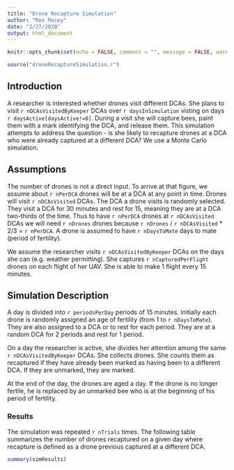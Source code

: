 ```yaml
---
title: "Drone Recapture Simulation"
author: "Rex Macey"
date: "2/27/2020"
output: html_document
---
```


```r
knitr::opts_chunk$set(echo = FALSE, comment = "", message = FALSE, warning = FALSE)
```

```r
source("droneRecaptureSimulation.r")
```

## Introduction

A researcher is interested whether drones visit different DCAs.  She plans to visit `r nDCAsVisitedByKeeper` DCAs over 
`r daysInSimulation` visting on days `r daysActive[daysActive!=0]`. During a visit she will capture bees, paint them with a mark identifying the DCA, and release them.  This simulation attempts to address the question - is she likely to recapture drones at a DCA who were already captured at a different DCA? We use a Monte Carlo simulation.

## Assumptions
The number of drones is not a direct input.  To arrive at that figure, we assume about `r nPerDCA` drones will be at a DCA at any point in time.  Drones will visit `r nDCAsVisited` DCAs. The DCA a drone visits is randomly selected.  They visit a DCA for 30 minutes and rest for 15, meaning they are at a DCA two-thirds of the time. Thus to have `r nPerDCA` drones at `r nDCAsVisited` DCAs we will need `r nDrones` drones because `r nDrones` / `r nDCAsVisited` * 2/3 = `r nPerDCA`.  A drone is assumed to have `r nDaysToMate` days to mate (period of fertility).


We assume the researcher visits `r nDCAsVisitedByKeeper` DCAs on the days she can (e.g. weather permitting). She captures `r nCapturedPerFlight` drones on each flight of her UAV.  She is able to make 1 flight every 15 minutes.

## Simulation Description 
A day is divided into `r periodsPerDay` periods of 15 minutes. Initially each drone is randomly assigned an age of fertility (from 1 to `r nDaysToMate`).  They are also assigned to a DCA or to rest for each period. They are at a random DCA for 2 periods and rest for 1 period.  

On a day the researcher is active, she divides her attention among the same `r nDCAsVisitedByKeeper` DCAs.  She collects drones. She counts them as recaptured if they have already been marked as having been to a different DCA.  If they are unmarked, they are marked.

At the end of the day, the drones are aged a day.  If the drone is no longer fertile, he is replaced by an unmarked bee who is at the beginning of his period of fertility.

### Results
The simulation was repeated `r nTrials` times.  The following table summarizes the number of drones recaptured on a given day where recapture is defined as a drone previous captured at a different DCA.

```r
summary(simResults)
```

